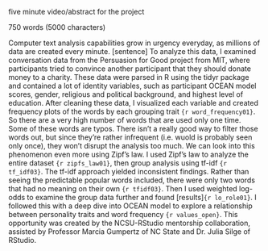 five minute video/abstract for the project

750 words (5000 characters)

Computer text analysis capabilities grow in urgency everyday, as millions of data are created every minute. [sentence] To analyze this data, I examined conversation data from the Persuasion for Good project from MIT, where participants tried to convince another participant that they should donate money to a charity. These data were parsed in R using the tidyr package and contained a lot of identity variables, such as participant OCEAN model scores, gender, religious and political background, and highest level of education. 
After cleaning these data, I visualized each variable and created frequency plots of the words by each grouping trait ```{r word_frequency01}```. So there are a very high number of words that are used only one time. Some of these words are typos. There isn't a really good way to filter those words out, but since they're rather infrequent (i.e. wuold is probably seen only once), they won't disrupt the analysis too much. We can look into this phenomenon even more using Zipf's law.
I used Zipf's law to analyze the entire dataset ```{r zipfs_law01}```, then group analysis using tf-idf ```{r tf_idf03}```. The tf-idf approach yielded inconsistent findings. 
Rather than seeing the predictable popular words included, there were only two words that had no meaning on their own ```{r tfidf03}```. 
Then I used weighted log-odds to examine the group data further and found [results]```{r lo_role01}```. 
I followed this with a deep dive into OCEAN model to explore a relationship between personality traits and word frequency ```{r values_open}```. This opportunity was created by the NCSU-RStudio mentorship collaboration, assisted by Professor Marcia Gumpertz of NC State and Dr. Julia Silge of RStudio.